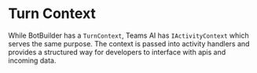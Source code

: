 
# Turn Context

While BotBuilder has a `TurnContext`, Teams AI has `IActivityContext` which serves the same purpose.
The context is passed into activity handlers and provides a structured way for developers to interface
with apis and incoming data.
